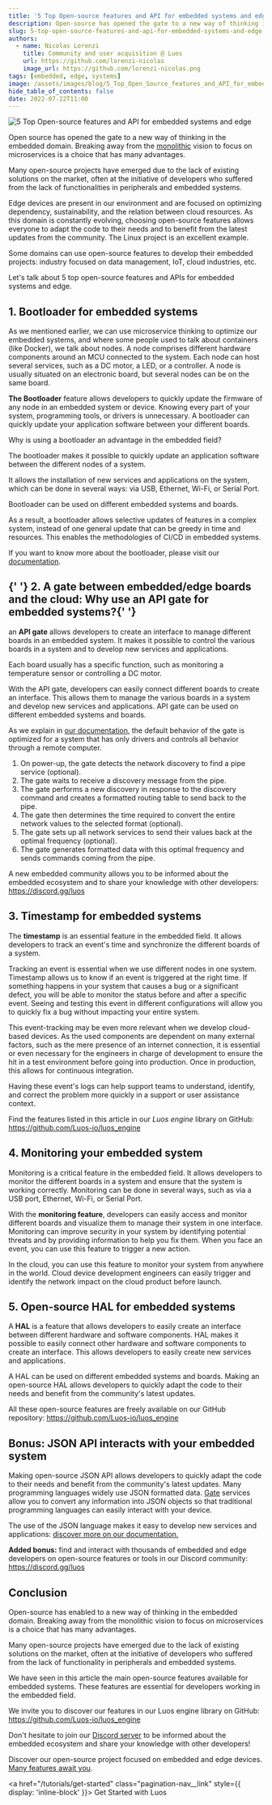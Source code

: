 ```yaml
---
title: '5 Top Open-source features and API for embedded systems and edge'
description: Open-source has opened the gate to a new way of thinking in our domain. Discover 5 top features and APIs for embedded systems and edge.
slug: 5-top-open-source-features-and-api-for-embedded-systems-and-edge
authors:
  - name: Nicolas Lorenzi
    title: Community and user acquisition @ Luos
    url: https://github.com/lorenzi-nicolas
    image_url: https://github.com/lorenzi-nicolas.png
tags: [embedded, edge, systems]
image: /assets/images/blog/5_Top_Open_Source_features_and_API_for_embedded_systems_and_Edge_Luos.jpg
hide_table_of_contents: false
date: 2022-07-22T11:00
---
```


![5 Top Open-source features and API for embedded systems and edge](/assets/images/blog/5_Top_Open_Source_features_and_API_for_embedded_systems_and_Edge_Luos.jpg)

Open source has opened the gate to a new way of thinking in the embedded domain. Breaking away from the [monolithic](/2021-01-13-unleash-embedded.mdx) vision to focus on microservices is a choice that has many advantages.

<!--truncate-->

Many open-source projects have emerged due to the lack of existing solutions on the market, often at the initiative of developers who suffered from the lack of functionalities in peripherals and embedded systems.

Edge devices are present in our environment and are focused on optimizing dependency, sustainability, and the relation between cloud resources. As this domain is constantly evolving, choosing open-source features allows everyone to adapt the code to their needs and to benefit from the latest updates from the community. The Linux project is an excellent example.

Some domains can use open-source features to develop their embedded projects: industry focused on data management, IoT, cloud industries, etc.

Let's talk about 5 top open-source features and APIs for embedded systems and edge.

<h2> 1. Bootloader for embedded systems </h2>

As we mentioned earlier, we can use microservice thinking to optimize our embedded systems, and where some people used to talk about containers (like Docker), we talk about nodes. A node comprises different hardware components around an MCU connected to the system. Each node can host several services, such as a DC motor, a LED, or a controller. A node is usually situated on an electronic board, but several nodes can be on the same board.

**The Bootloader** feature allows developers to quickly update the firmware of any node in an embedded system or device. Knowing every part of your system, programming tools, or drivers is unnecessary. A bootloader can quickly update your application software between your different boards.

Why is using a bootloader an advantage in the embedded field?

The bootloader makes it possible to quickly update an application software between the different nodes of a system.

It allows the installation of new services and applications on the system, which can be done in several ways: via USB, Ethernet, Wi-Fi, or Serial Port.

Bootloader can be used on different embedded systems and boards.

As a result, a bootloader allows selective updates of features in a complex system, instead of one general update that can be greedy in time and resources. This enables the methodologies of CI/CD in embedded systems.

If you want to know more about the bootloader, please visit our [documentation](/docs/tools/bootloader).

<h2>
  {' '}
  2. A gate between embedded/edge boards and the cloud: Why use an API gate for embedded systems?{' '}
</h2>

an **API gate** allows developers to create an interface to manage different boards in an embedded system. It makes it possible to control the various boards in a system and to develop new services and applications.

Each board usually has a specific function, such as monitoring a temperature sensor or controlling a DC motor.

With the API gate, developers can easily connect different boards to create an interface. This allows them to manage the various boards in a system and develop new services and applications. API gate can be used on different embedded systems and boards.

As we explain in [our documentation](/docs/tools/gate), the default behavior of the gate is optimized for a system that has only drivers and controls all behavior through a remote computer.

1. On power-up, the gate detects the network discovery to find a pipe service (optional).
2. The gate waits to receive a discovery message from the pipe.
3. The gate performs a new discovery in response to the discovery command and creates a formatted routing table to send back to the pipe.
4. The gate then determines the time required to convert the entire network values to the selected format (optional).
5. The gate sets up all network services to send their values back at the optimal frequency (optional).
6. The gate generates formatted data with this optimal frequency and sends commands coming from the pipe.

A new embedded community allows you to be informed about the embedded ecosystem and to share your knowledge with other developers: <a rel="noopener noreferrer external nofollow" href="https://discord.gg/luos" target="_blank">https://discord.gg/luos</a>

<h2> 3. Timestamp for embedded systems </h2>

The **timestamp** is an essential feature in the embedded field. It allows developers to track an event's time and synchronize the different boards of a system.

Tracking an event is essential when we use different nodes in one system. Timestamp allows us to know if an event is triggered at the right time. If something happens in your system that causes a bug or a significant defect, you will be able to monitor the status before and after a specific event. Seeing and testing this event in different configurations will allow you to quickly fix a bug without impacting your entire system.

This event-tracking may be even more relevant when we develop cloud-based devices. As the used components are dependent on many external factors, such as the mere presence of an internet connection, it is essential or even necessary for the engineers in charge of development to ensure the hit in a test environment before going into production. Once in production, this allows for continuous integration.

Having these event's logs can help support teams to understand, identify, and correct the problem more quickly in a support or user assistance context.

Find the features listed in this article in our _Luos engine_ library on GitHub: <a rel="noopener noreferrer external nofollow" href="https://github.com/Luos-io/luos_engine" target="_blank">https://github.com/Luos-io/luos_engine</a>

<h2> 4. Monitoring your embedded system </h2>

Monitoring is a critical feature in the embedded field. It allows developers to monitor the different boards in a system and ensure that the system is working correctly. Monitoring can be done in several ways, such as via a USB port, Ethernet, Wi-Fi, or Serial Port.

With the **monitoring feature**, developers can easily access and monitor different boards and visualize them to manage their system in one interface. Monitoring can improve security in your system by identifying potential threats and by providing information to help you fix them. When you face an event, you can use this feature to trigger a new action.

In the cloud, you can use this feature to monitor your system from anywhere in the world. Cloud device development engineers can easily trigger and identify the network impact on the cloud product before launch.

<h2> 5. Open-source HAL for embedded systems </h2>

A **HAL** is a feature that allows developers to easily create an interface between different hardware and software components. HAL makes it possible to easily connect other hardware and software components to create an interface. This allows developers to easily create new services and applications.

A HAL can be used on different embedded systems and boards. Making an open-source HAL allows developers to quickly adapt the code to their needs and benefit from the community's latest updates.

All these open-source features are freely available on our GitHub repository: <a rel="noopener noreferrer external nofollow" href="https://github.com/Luos-io/luos_engine" target="_blank">https://github.com/Luos-io/luos_engine</a>

<h2> Bonus: JSON API interacts with your embedded system </h2>

Making open-source JSON API allows developers to quickly adapt the code to their needs and benefit from the community's latest updates. Many programming languages widely use JSON formatted data. [Gate](/docs/tools/gate) services allow you to convert any information into JSON objects so that traditional programming languages can easily interact with your device.

The use of the JSON language makes it easy to develop new services and applications: [discover more on our documentation.](/docs/tools/api-json)

**Added bonus:** find and interact with thousands of embedded and edge developers on open-source features or tools in our Discord community: <a rel="noopener noreferrer external nofollow" href="https://discord.gg/luos" target="_blank">https://discord.gg/luos</a>

<h2> Conclusion </h2>

Open-source has enabled to a new way of thinking in the embedded domain. Breaking away from the monolithic vision to focus on microservices is a choice that has many advantages.

Many open-source projects have emerged due to the lack of existing solutions on the market, often at the initiative of developers who suffered from the lack of functionality in peripherals and embedded systems.

We have seen in this article the main open-source features available for embedded systems. These features are essential for developers working in the embedded field.

We invite you to discover our features in our Luos engine library on GitHub: https://github.com/Luos-io/luos_engine

Don't hesitate to join our [Discord server](https://discord.gg/luos) to be informed about the embedded ecosystem and share your knowledge with other developers!

Discover our open-source project focused on embedded and edge devices. [Many features await you](/).

<a href="/tutorials/get-started" class="pagination-nav__link" style={{ display: 'inline-block' }}>
  Get Started with Luos
</a>

